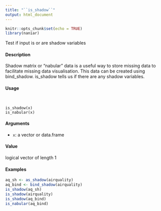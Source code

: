 ---
title: "``is_shadow``"
output: html_document
---

```{r setup, include=FALSE}
knitr::opts_chunk$set(echo = TRUE)
library(naniar)
```

 Test if input is or are shadow variables

####  Description 

Shadow matrix or "nabular" data is a useful way to store missing data to facilitate missing data
visualisation. This data can be created using bind_shadow. is_shadow tells us if there are any
shadow variables.

####  Usage 
<pre><code>

is_shadow(x)
is_nabular(x)
</code></pre>
#### Arguments 

* ``x``: a vector or data.frame

#### Value 

logical vector of length 1

#### Examples 
```{r}

aq_sh <- as_shadow(airquality)
aq_bind <- bind_shadow(airquality)
is_shadow(aq_sh)
is_shadow(airquality)
is_shadow(aq_bind)
is_nabular(aq_bind)
```
